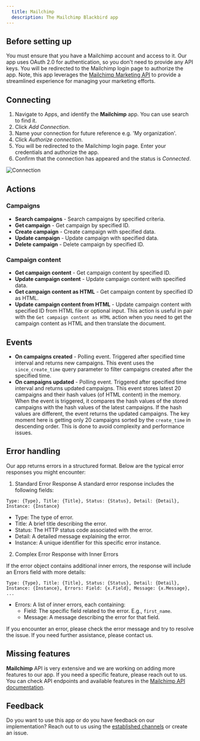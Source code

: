 ```yaml
---
  title: Mailchimp
  description: The Mailchimp Blackbird app
---
```


<LinkCard title="View on Github" target="_blank" href="https://github.com/bb-io/Mailchimp" icon="github" />

## Before setting up

You must ensure that you have a Mailchimp account and access to it. Our app uses OAuth 2.0 for authentication, so you don't need to provide any API keys. You will be redirected to the Mailchimp login page to authorize the app. Note, this app leverages the [Mailchimp Marketing API](https://mailchimp.com/developer/marketing/api) to provide a streamlined experience for managing your marketing efforts.

## Connecting

1. Navigate to Apps, and identify the **Mailchimp** app. You can use search to find it.
2. Click _Add Connection_.
3. Name your connection for future reference e.g. 'My organization'.
4. Click _Authorize connection_.
5. You will be redirected to the Mailchimp login page. Enter your credentials and authorize the app.
6. Confirm that the connection has appeared and the status is _Connected_.

![Connection](https://raw.githubusercontent.com/bb-io/Mailchimp/main/image/README/connection.png)

## Actions

### Campaigns

- **Search campaigns** - Search campaigns by specified criteria.
- **Get campaign** - Get campaign by specified ID.
- **Create campaign** - Create campaign with specified data.
- **Update campaign** - Update campaign with specified data.
- **Delete campaign** - Delete campaign by specified ID.

### Campaign content

- **Get campaign content** - Get campaign content by specified ID.
- **Update campaign content** - Update campaign content with specified data.
- **Get campaign content as HTML** - Get campaign content by specified ID as HTML.
- **Update campaign content from HTML** - Update campaign content with specified ID from HTML file or optional input. This action is useful in pair with the `Get campaign content as HTML` action when you need to get the campaign content as HTML and then translate the document.

## Events

- **On campaigns created** - Polling event. Triggered after specified time interval and returns new campaigns. This event uses the `since_create_time` query parameter to filter campaigns created after the specified time.
- **On campaigns updated** - Polling event. Triggered after specified time interval and returns updated campaigns. This event stores latest 20 campaigns and their hash values (of HTML content) in the memory. When the event is triggered, it compares the hash values of the stored campaigns with the hash values of the latest campaigns. If the hash values are different, the event returns the updated campaigns. The key moment here is getting only 20 campaigns sorted by the `create_time` in descending order. This is done to avoid complexity and performance issues.

## Error handling

Our app returns errors in a structured format. Below are the typical error responses you might encounter:

1. Standard Error Response
   A standard error response includes the following fields:
```
Type: {Type}, Title: {Title}, Status: {Status}, Detail: {Detail}, Instance: {Instance}
```

- Type: The type of error.
- Title: A brief title describing the error.
- Status: The HTTP status code associated with the error.
- Detail: A detailed message explaining the error.
- Instance: A unique identifier for this specific error instance.

2. Complex Error Response with Inner Errors

If the error object contains additional inner errors, the response will include an Errors field with more details:

```
Type: {Type}, Title: {Title}, Status: {Status}, Detail: {Detail}, Instance: {Instance}, Errors: Field: {x.Field}, Message: {x.Message}, ...
```

- Errors: A list of inner errors, each containing:
  - Field: The specific field related to the error. E.g., `first_name`.
  - Message: A message describing the error for that field.

If you encounter an error, please check the error message and try to resolve the issue. If you need further assistance, please contact us.

## Missing features

**Mailchimp** API is very extensive and we are working on adding more features to our app. If you need a specific feature, please reach out to us. You can check API endpoints and available features in the [Mailchimp API documentation](https://mailchimp.com/developer/marketing/api/root/).

## Feedback

Do you want to use this app or do you have feedback on our implementation? Reach out to us using the [established channels](https://www.blackbird.io/) or create an issue.

